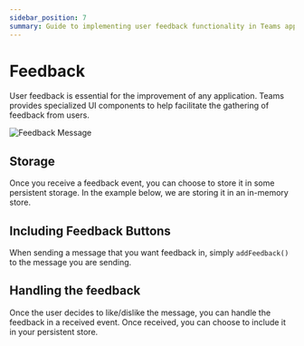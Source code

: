 ```yaml
---
sidebar_position: 7
summary: Guide to implementing user feedback functionality in Teams applications, covering feedback UI components, event handling, and storage mechanisms for gathering and managing user responses to improve application performance.
---
```



# Feedback

User feedback is essential for the improvement of any application. Teams provides specialized UI components to help facilitate the gathering of feedback from users.

![Feedback Message](/screenshots/feedback.gif)

## Storage

Once you receive a feedback event, you can choose to store it in some persistent storage. In the example below, we are storing it in an in-memory store.

<FileCodeBlock
    lang="typescript"
    src="/generated-snippets/ts/feedback.snippet.feedback-loop-store.ts"
/>

## Including Feedback Buttons

When sending a message that you want feedback in, simply `addFeedback()` to the message you are sending.

<FileCodeBlock
    lang="typescript"
    src="/generated-snippets/ts/feedback.snippet.feedback-loop.ts"
/>

## Handling the feedback

Once the user decides to like/dislike the message, you can handle the feedback in a received event. Once received, you can choose to include it in your persistent store.

<FileCodeBlock
    lang="typescript"
    src="/generated-snippets/ts/index.snippet.feedback-loop-handler.ts"
/>